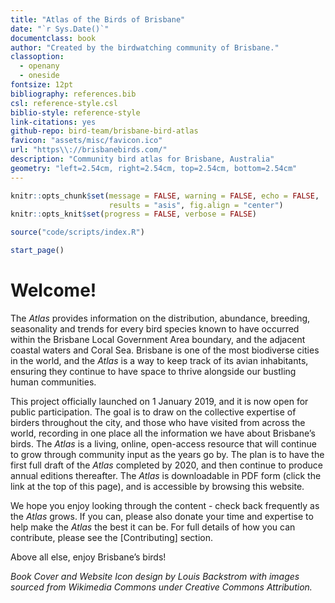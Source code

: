 ```yaml
---
title: "Atlas of the Birds of Brisbane"
date: "`r Sys.Date()`"
documentclass: book
author: "Created by the birdwatching community of Brisbane."
classoption:
  - openany
  - oneside
fontsize: 12pt
bibliography: references.bib
csl: reference-style.csl
biblio-style: reference-style
link-citations: yes
github-repo: bird-team/brisbane-bird-atlas
favicon: "assets/misc/favicon.ico"
url: "https\\://brisbanebirds.com/"
description: "Community bird atlas for Brisbane, Australia"
geometry: "left=2.54cm, right=2.54cm, top=2.54cm, bottom=2.54cm"
---
```


```r
knitr::opts_chunk$set(message = FALSE, warning = FALSE, echo = FALSE,
                      results = "asis", fig.align = "center")
knitr::opts_knit$set(progress = FALSE, verbose = FALSE)
```

```r
source("code/scripts/index.R")
```

```r
start_page()
```
# Welcome!

The _Atlas_ provides information on the distribution, abundance, breeding, seasonality and trends for every bird species known to have occurred within the Brisbane Local Government Area boundary, and the adjacent coastal waters and Coral Sea. Brisbane is one of the most biodiverse cities in the world, and the _Atlas_ is a way to keep track of its avian inhabitants, ensuring they continue to have space to thrive alongside our bustling human communities.

This project officially launched on 1 January 2019, and it is now open for public participation. The goal is to draw on the collective expertise of birders throughout the city, and those who have visited from across the world, recording in one place all the information we have about Brisbane's birds. The _Atlas_ is a living, online, open-access resource that will continue to grow through community input as the years go by. The plan is to have the first full draft of the _Atlas_ completed by 2020, and then continue to produce annual editions thereafter. The _Atlas_ is downloadable in PDF form (click the link at the top of this page), and is accessible by browsing this website.

We hope you enjoy looking through the content - check back frequently as the _Atlas_ grows. If you can, please also donate your time and expertise to help make the _Atlas_ the best it can be. For full details of how you can contribute, please see the [Contributing] section.

Above all else, enjoy Brisbane's birds!

_Book Cover and Website Icon design by Louis Backstrom with images sourced from Wikimedia Commons under Creative Commons Attribution._

